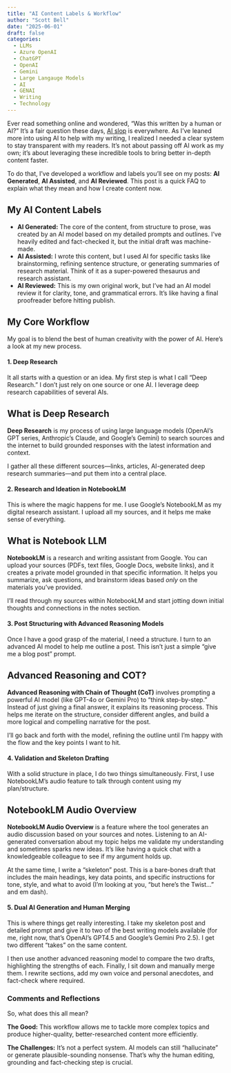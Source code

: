 ```yaml
---
title: "AI Content Labels & Workflow"
author: "Scott Bell"
date: "2025-06-01"
draft: false
categories: 
  - LLMs
  - Azure OpenAI
  - ChatGPT
  - OpenAI
  - Gemini
  - Large Langauge Models
  - AI
  - GENAI
  - Writing
  - Technology
---
```


Ever read something online and wondered, "Was this written by a human or AI?" It's a fair question these days, [AI slop](https://en.wikipedia.org/wiki/AI_slop) is everywhere. As I've leaned more into using AI to help with my writing, I realized I needed a clear system to stay transparent with my readers. It’s not about passing off AI work as my own; it’s about leveraging these incredible tools to bring better in-depth content faster.

To do that, I've developed a workflow and labels you'll see on my posts: **AI Generated**, **AI Assisted**, and **AI Reviewed**. This post is a quick FAQ to explain what they mean and how I create content now.

::: {.callout-tip}

# My AI Content Labels


* **AI Generated:** The core of the content, from structure to prose, was created by an AI model based on my detailed prompts and outlines. I've heavily edited and fact-checked it, but the initial draft was machine-made.
* **AI Assisted:** I wrote this content, but I used AI for specific tasks like brainstorming, refining sentence structure, or generating summaries of research material. Think of it as a super-powered thesaurus and research assistant.
* **AI Reviewed:** This is my own original work, but I've had an AI model review it for clarity, tone, and grammatical errors. It’s like having a final proofreader before hitting publish.
:::


## My Core Workflow

My goal is to blend the best of human creativity with the power of AI. Here’s a look at my new process.

#### 1. Deep Research

It all starts with a question or an idea. My first step is what I call "Deep Research." I don't just rely on one source or one AI. I leverage deep research capabilities of several AIs.

::: {.callout-tip collapse="true"}
# What is Deep Research
**Deep Research** is my process of using large language models (OpenAI's GPT series, Anthropic's Claude, and Google's Gemini) to search sources and the internet to build grounded responses with the latest information and context. 
:::

I gather all these different sources—links, articles, AI-generated deep research summaries—and put them into a central place.

#### 2. Research and Ideation in NotebookLM

This is where the magic happens for me. I use Google's NotebookLM as my digital research assistant. I upload all my sources, and it helps me make sense of everything.

::: {.callout-tip collapse="true"}
# What is Notebook LLM
**NotebookLM** is a research and writing assistant from Google. You can upload your sources (PDFs, text files, Google Docs, website links), and it creates a private model grounded in that specific information. It helps you summarize, ask questions, and brainstorm ideas based *only* on the materials you've provided.
:::

I'll read through my sources within NotebookLM and start jotting down initial thoughts and connections in the notes section.

#### 3. Post Structuring with Advanced Reasoning Models

Once I have a good grasp of the material, I need a structure. I turn to an advanced AI model to help me outline a post. This isn't just a simple "give me a blog post" prompt.

::: {.callout-tip collapse="true"}
# Advanced Reasoning and COT?
**Advanced Reasoning with Chain of Thought (CoT)** involves prompting a powerful AI model (like GPT-4o or Gemini Pro) to "think step-by-step." Instead of just giving a final answer, it explains its reasoning process. This helps me iterate on the structure, consider different angles, and build a more logical and compelling narrative for the post.
:::

I'll go back and forth with the model, refining the outline until I'm happy with the flow and the key points I want to hit.

#### 4. Validation and Skeleton Drafting

With a solid structure in place, I do two things simultaneously. First, I use NotebookLM's audio feature to talk through content using my plan/structure.

::: {.callout-tip collapse="true"}

# NotebookLM Audio Overview
**NotebookLM Audio Overview** is a feature where the tool generates an audio discussion based on your sources and notes. Listening to an AI-generated conversation about my topic helps me validate my understanding and sometimes sparks new ideas. It's like having a quick chat with a knowledgeable colleague to see if my argument holds up.
:::

At the same time, I write a "skeleton" post. This is a bare-bones draft that includes the main headings, key data points, and specific instructions for tone, style, and what to avoid (I'm looking at you, "but here's the Twist..." and em dash).

#### 5. Dual AI Generation and Human Merging

This is where things get really interesting. I take my skeleton post and detailed prompt and give it to two of the best writing models available (for me, right now, that's OpenAI's GPT4.5 and Google's Gemini Pro 2.5). I get two different "takes" on the same content.

I then use another advanced reasoning model to compare the two drafts, highlighting the strengths of each. Finally, I sit down and manually merge them. I rewrite sections, add my own voice and personal anecdotes, and fact-check where required.

### Comments and Reflections

So, what does this all mean?

**The Good:** This workflow allows me to tackle more complex topics and produce higher-quality, better-researched content more efficiently. 

**The Challenges:** It's not a perfect system. AI models can still "hallucinate" or generate plausible-sounding nonsense. That's why the human editing, grounding and fact-checking step is crucial. 
